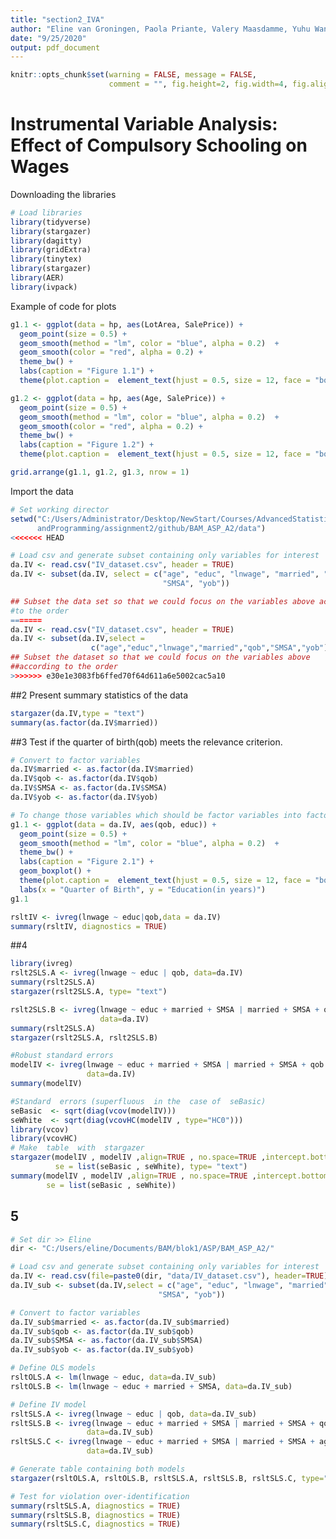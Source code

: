 ```yaml
---
title: "section2_IVA"
author: "Eline van Groningen, Paola Priante, Valery Maasdamme, Yuhu Wang"
date: "9/25/2020"
output: pdf_document
---
```

```r
knitr::opts_chunk$set(warning = FALSE, message = FALSE, 
                      comment = "", fig.height=2, fig.width=4, fig.align = "center")
```

# Instrumental Variable Analysis: Effect of Compulsory Schooling on Wages

Downloading the libraries 

```r
# Load libraries
library(tidyverse)
library(stargazer)
library(dagitty)
library(gridExtra)
library(tinytex)
library(stargazer)
library(AER)
library(ivpack)
```

Example of code for plots 

```r
g1.1 <- ggplot(data = hp, aes(LotArea, SalePrice)) +
  geom_point(size = 0.5) + 
  geom_smooth(method = "lm", color = "blue", alpha = 0.2)  + 
  geom_smooth(color = "red", alpha = 0.2) + 
  theme_bw() +
  labs(caption = "Figure 1.1") +
  theme(plot.caption =  element_text(hjust = 0.5, size = 12, face = "bold"))

g1.2 <- ggplot(data = hp, aes(Age, SalePrice)) +
  geom_point(size = 0.5) + 
  geom_smooth(method = "lm", color = "blue", alpha = 0.2)  + 
  geom_smooth(color = "red", alpha = 0.2) + 
  theme_bw() +
  labs(caption = "Figure 1.2") +
  theme(plot.caption =  element_text(hjust = 0.5, size = 12, face = "bold"))

grid.arrange(g1.1, g1.2, g1.3, nrow = 1)
```
Import the data
```r
# Set working director
setwd("C:/Users/Administrator/Desktop/NewStart/Courses/AdvancedStatistics
      andProgramming/assignment2/github/BAM_ASP_A2/data")
<<<<<<< HEAD

# Load csv and generate subset containing only variables for interest
da.IV <- read.csv("IV_dataset.csv", header = TRUE)
da.IV <- subset(da.IV, select = c("age", "educ", "lnwage", "married", "qob", 
                                  "SMSA", "yob"))

## Subset the data set so that we could focus on the variables above according
#to the order
=======
da.IV <- read.csv("IV_dataset.csv", header = TRUE)
da.IV <- subset(da.IV,select = 
                  c("age","educ","lnwage","married","qob","SMSA","yob"))
## Subset the dataset so that we could focus on the variables above 
##according to the order
>>>>>>> e30e1e3083fb6ffed70f64d611a6e5002cac5a10
```

##2
Present summary statistics of the data

```r
stargazer(da.IV,type = "text")
summary(as.factor(da.IV$married))
```

##3
Test if the quarter of birth(qob) meets the relevance criterion.
```r
# Convert to factor variables
da.IV$married <- as.factor(da.IV$married)
da.IV$qob <- as.factor(da.IV$qob)
da.IV$SMSA <- as.factor(da.IV$SMSA)
da.IV$yob <- as.factor(da.IV$yob)

# To change those variables which should be factor variables into factor variables
g1.1 <- ggplot(data = da.IV, aes(qob, educ)) +
  geom_point(size = 0.5) + 
  geom_smooth(method = "lm", color = "blue", alpha = 0.2)  + 
  theme_bw() +
  labs(caption = "Figure 2.1") +
  geom_boxplot() + 
  theme(plot.caption =  element_text(hjust = 0.5, size = 12, face = "bold")) + 
  labs(x = "Quarter of Birth", y = "Education(in years)")
g1.1

rsltIV <- ivreg(lnwage ~ educ|qob,data = da.IV)
summary(rsltIV, diagnostics = TRUE)
```
##4
```r
library(ivreg)
rslt2SLS.A <- ivreg(lnwage ~ educ | qob, data=da.IV)
summary(rslt2SLS.A)
stargazer(rslt2SLS.A, type= "text")
```

```r
rslt2SLS.B <- ivreg(lnwage ~ educ + married + SMSA | married + SMSA + qob, 
                    data=da.IV)
summary(rslt2SLS.A)
stargazer(rslt2SLS.A, rslt2SLS.B)
```

```r
#Robust standard errors
modelIV <- ivreg(lnwage ~ educ + married + SMSA | married + SMSA + qob , 
                 data=da.IV)
summary(modelIV)

#Standard  errors (superfluous  in the  case of  seBasic)
seBasic  <- sqrt(diag(vcov(modelIV)))
seWhite  <- sqrt(diag(vcovHC(modelIV , type="HC0")))
library(vcov)
library(vcovHC)
# Make  table  with  stargazer
stargazer(modelIV , modelIV ,align=TRUE , no.space=TRUE ,intercept.bottom = FALSE ,
          se = list(seBasic , seWhite), type= "text")
summary(modelIV , modelIV ,align=TRUE , no.space=TRUE ,intercept.bottom = FALSE ,
        se = list(seBasic , seWhite))
```
## 5
```r
# Set dir >> Eline
dir <- "C:/Users/eline/Documents/BAM/blok1/ASP/BAM_ASP_A2/"

# Load csv and generate subset containing only variables for interest
da.IV <- read.csv(file=paste0(dir, "data/IV_dataset.csv"), header=TRUE)
da.IV_sub <- subset(da.IV,select = c("age", "educ", "lnwage", "married", "qob", 
                                 "SMSA", "yob"))

# Convert to factor variables
da.IV_sub$married <- as.factor(da.IV_sub$married)
da.IV_sub$qob <- as.factor(da.IV_sub$qob)
da.IV_sub$SMSA <- as.factor(da.IV_sub$SMSA)
da.IV_sub$yob <- as.factor(da.IV_sub$yob)

# Define OLS models
rsltOLS.A <- lm(lnwage ~ educ, data=da.IV_sub)
rsltOLS.B <- lm(lnwage ~ educ + married + SMSA, data=da.IV_sub)

# Define IV model 
rsltSLS.A <- ivreg(lnwage ~ educ | qob, data=da.IV_sub)
rsltSLS.B <- ivreg(lnwage ~ educ + married + SMSA | married + SMSA + qob, 
                 data=da.IV_sub)
rsltSLS.C <- ivreg(lnwage ~ educ + married + SMSA | married + SMSA + age + qob, 
                 data=da.IV_sub)

# Generate table containing both models
stargazer(rsltOLS.A, rsltOLS.B, rsltSLS.A, rsltSLS.B, rsltSLS.C, type="text")

# Test for violation over-identification
summary(rsltSLS.A, diagnostics = TRUE)
summary(rsltSLS.B, diagnostics = TRUE)
summary(rsltSLS.C, diagnostics = TRUE)


```

